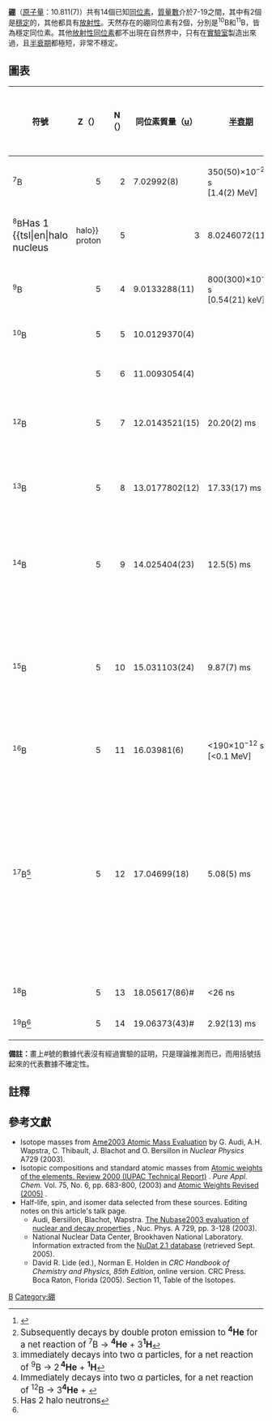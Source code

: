 {{infobox element isotopes
|name =硼
|symbol=B
|isotopes=
{{infobox element isotopes/isotopes stable | mn=10 | sym=硼 | na=20% | n=5 |firstlinks=yes | halflife_ref = <ref name="NISTic">{{cite web|url=http://physics.nist.gov/cgi-bin/Compositions/stand_alone.pl|title=Atomic Weights and Isotopic Compositions for All Elements|publisher=National Institute of Standards and Technology|accessdate=2008-09-21|archive-date=2008-09-16|archive-url=https://web.archive.org/web/20080916025722/http://physics.nist.gov/cgi-bin/Compositions/stand_alone.pl|dead-url=no}}</ref>}}
{{infobox element isotopes/isotopes stable | mn=11 | sym=硼 | na=80% | n=6 | firstlinks=no | halflife_ref = <ref name="NISTic"/>}}
|isotopes table footnote=<sup>10</sup>B在天然樣品中的含量可低至19.1％，也可以高達20.3％。而剩下的部分才是<sup>11</sup>B<ref>{{cite journal|doi=10.1007/BF02165219|title=Determination of boron in glass by neutron transmission method|year=1990|author=Szegedi, S.|journal=Journal of Radioanalytical and Nuclear Chemistry Letters|volume=146|pages=177|last2=Váradi|first2=M.|last3=Buczkó|first3=Cs. M.|last4=Várnagy|first4=M.|last5=Sztaricskai|first5=T.|issue=3}}</ref>。
|standard atomic weight=[10.806, 10.821]
|conventional atomic weight=10.81
|standard atomic weight ref={{CIAAW2016}}
}}
'''[[硼|硼]]'''（[[原子量|原子量]]：10.811(7)）共有14個已知[[同位素|同位素]]，[[質量數|質量數]]介於7-19之間，其中有2個是[[穩定同位素|穩定]]的，其他都具有[[放射性|放射性]]。天然存在的硼同位素有2個，分別是<sup>10</sup>B和<sup>11</sup>B，皆為穩定同位素。其他[[放射性同位素|放射性同位素]]都不出現在自然界中，只有在[[實驗室|實驗室]]製造出來過，且[[半衰期|半衰期]]都極短，非常不穩定。

==圖表==
{| class="wikitable" style="font-size:95%; white-space:nowrap"
! 符號
! Z（{{Subatomic particle|link=yes|Proton}}）
! N（{{Subatomic particle|link=yes|Neutron}}）
! 同位素質量（[[原子質量單位|u]]）
! [[半衰期|半衰期]]
! [[衰變方式|衰變<br/>方式]]<ref>{{cite web |url=http://www.nucleonica.net/unc.aspx |title=Universal Nuclide Chart |publisher=nucleonica |accessdate=2015-09-07 |archive-date=2017-02-19 |archive-url=https://web.archive.org/web/20170219043412/http://www.nucleonica.net/unc.aspx |dead-url=no }}{{Registration required}}</ref>
! [[衰变产物|衰變<br/>產物]]
! 原子核<br/>[[自旋|自旋]]
! 相對[[豐度|豐度]]<br/>（[[莫耳|莫耳]]分率）
! 相對[[豐度|豐度]]的變化量<br/>（[[莫耳|莫耳]]分率）
|-
| <sup>7</sup>B
| style="text-align:right" | 5
| style="text-align:right" | 2
| 7.02992(8)
| 350(50)×10<sup>−24</sup> s<br>[1.4(2) MeV]
| {{衰變|p}}
| {{SimpleNuclide|Beryllium|6}}<ref group="n"><big>Subsequently decays by double proton emission to '''<sup>4</sup>He''' for a net reaction of <sup>7</sup>B → '''<sup>4</sup>He''' + 3{{hsp}}'''<sup>1</sup>H'''</big></ref>
| ({{frac|3|2}}−)
|
|
|-
| <sup>8</sup>B<ref group="n"><big>Has 1 {{tsl|en|halo nucleus||halo}} proton</big></ref>
| style="text-align:right" | 5
| style="text-align:right" | 3
| 8.0246072(11)
| 770(3) ms
| {{衰變|β+}}, {{衰變|α}}
| 2 '''{{SimpleNuclide|Helium|4|link=yes}}'''
| 2+
|
|
|-
| <sup>9</sup>B
| style="text-align:right" | 5
| style="text-align:right" | 4
| 9.0133288(11)
| 800(300)×10<sup>−21</sup> s<br>[0.54(21) keV]
| {{衰變|p}}
| {{SimpleNuclide|Beryllium|8}}<ref group="n"><big>immediately decays into two α particles, for a net reaction of <sup>9</sup>B → 2 '''<sup>4</sup>He''' + '''<sup>1</sup>H'''</big></ref>
| {{frac|3|2}}−
|
|
|-
| <sup>10</sup>B
| style="text-align:right" | 5
| style="text-align:right" | 5
| 10.0129370(4)
| colspan=3 align=center|'''{{衰變|穩定}}'''
| 3+
| 0.199(7)
| 0.18929–0.20386
|-
| {{SimpleNuclide|硼|link=yes}}
| style="text-align:right" | 5
| style="text-align:right" | 6
| 11.0093054(4)
| colspan=3 align=center|'''{{衰變|穩定}}'''
| {{frac|3|2}}−
| 0.801(7)
| 0.79614–0.81071
|-
| rowspan=2|<sup>12</sup>B
| rowspan=2 style="text-align:right" | 5
| rowspan=2 style="text-align:right" | 7
| rowspan=2|12.0143521(15)
| rowspan=2|20.20(2) ms
| {{衰變|β-}} (98.4%)
| '''{{SimpleNuclide|Carbon|12|link=yes}}'''
| rowspan=2|1+
| rowspan=2|
| rowspan=2|
|-
| {{衰變|β-}}, {{衰變|α}} (1.6%)
| {{SimpleNuclide|Beryllium|8}}<ref group="n"><big>Immediately decays into two α particles, for a net reaction of <sup>12</sup>B → 3{{hsp}}'''<sup>4</sup>He''' + {{e-}}</big></ref>
|-
| rowspan=2|<sup>13</sup>B
| rowspan=2 style="text-align:right" | 5
| rowspan=2 style="text-align:right" | 8
| rowspan=2|13.0177802(12)
| rowspan=2|17.33(17) ms
| {{衰變|β-}} (99.72%)
| '''{{SimpleNuclide|Carbon|13}}'''
| rowspan=2|{{frac|3|2}}−
| rowspan=2|
| rowspan=2|
|-
| β<sup>−</sup>, n (0.279%)
| '''{{SimpleNuclide|Carbon|12}}'''
|-
| rowspan=2|<sup>14</sup>B
| rowspan=2 style="text-align:right" | 5
| rowspan=2 style="text-align:right" | 9
| rowspan=2|14.025404(23)
| rowspan=2|12.5(5) ms
| β<sup>−</sup> (93.96%)
| {{SimpleNuclide|Carbon|14}}
| rowspan=2|2−
| rowspan=2|
| rowspan=2|
|-
| β<sup>−</sup>, n (6.04%)
| '''{{SimpleNuclide|Carbon|13}}'''
|-
| rowspan=3|<sup>15</sup>B
| rowspan=3 style="text-align:right" | 5
| rowspan=3 style="text-align:right" | 10
| rowspan=3|15.031103(24)
| rowspan=3|9.87(7) ms
| β<sup>−</sup>, n (93.6%)
| {{SimpleNuclide|Carbon|14|link=yes}}
| rowspan=3|{{frac|3|2}}−
| rowspan=3|
| rowspan=3|
|-
| β<sup>−</sup> (6.0%)
| {{SimpleNuclide|Carbon|15}}
|-
| β<sup>−</sup>, 2n (0.40%)
| '''{{SimpleNuclide|Carbon|13}}'''
|-
| <sup>16</sup>B
| style="text-align:right" | 5
| style="text-align:right" | 11
| 16.03981(6)
| <190×10<sup>−12</sup> s<br>[<0.1 MeV]
| [[中子發射|n]]
| {{SimpleNuclide|Boron|15}}
| 0−
|
|
|-
| rowspan=5|<sup>17</sup>B<ref group="n" name="hn"><big>Has 2 halo neutrons</big></ref>
| rowspan=5 style="text-align:right" | 5
| rowspan=5 style="text-align:right" | 12
| rowspan=5|17.04699(18)
| rowspan=5|5.08(5) ms
| β<sup>−</sup>, n (63.0%)
| {{SimpleNuclide|Carbon|16}}
| rowspan=5|({{frac|3|2}}−)
| rowspan=5|
| rowspan=5|
|-
| β<sup>−</sup> (22.1%)
| {{SimpleNuclide|Carbon|17}}
|-
| β<sup>−</sup>, 2n (11.0%)
| {{SimpleNuclide|Carbon|15}}
|-
| β<sup>−</sup>, 3n (3.5%)
| {{SimpleNuclide|Carbon|14}}
|-
| β<sup>−</sup>, 4n (0.40%)
| '''{{SimpleNuclide|Carbon|13}}'''
|-
| <sup>18</sup>B
| style="text-align:right" | 5
| style="text-align:right" | 13
| 18.05617(86)#
| <26 ns
| n
| {{SimpleNuclide|Boron|17}}
| (4−)#
|
|
|-
| <sup>19</sup>B<ref group="n" name="hn" />
| style="text-align:right" | 5
| style="text-align:right" | 14
| 19.06373(43)#
| 2.92(13) ms
| β<sup>−</sup>
| {{SimpleNuclide|Carbon|19}}
| ({{frac|3|2}}−)#
|
|
|}

'''備註：'''畫上#號的數據代表沒有經過實驗的証明，只是理論推測而已，而用括號括起來的代表數據不確定性。
{{Isotope box | 這一個= 硼的同位素 | 前一個= 鈹的同位素 |下一個= 碳的同位素 }}

== 註釋 ==
<references group="n"/>
== 參考文獻 ==
{{Reflist}}
* Isotope masses from [https://web.archive.org/web/20080923134436/http://www.nndc.bnl.gov/amdc/index.html Ame2003 Atomic Mass Evaluation] by G. Audi, A.H. Wapstra, C. Thibault, J. Blachot and O. Bersillon in ''Nuclear Physics'' A729 (2003).
* Isotopic compositions and standard atomic masses from [http://www.iupac.org/publications/pac/2003/7506/7506x0683.html Atomic weights of the elements. Review 2000 (IUPAC Technical Report)] {{Wayback|url=http://www.iupac.org/publications/pac/2003/7506/7506x0683.html |date=20110324090740 }}. ''Pure Appl. Chem.'' Vol. 75, No. 6, pp. 683-800, (2003) and [http://www.iupac.org/news/archives/2005/atomic-weights_revised05.html Atomic Weights Revised (2005)] {{Wayback|url=http://www.iupac.org/news/archives/2005/atomic-weights_revised05.html |date=20080305062433 }}.
* Half-life, spin, and isomer data selected from these sources. Editing notes on this article's talk page.
** Audi, Bersillon, Blachot, Wapstra. [http://amdc.in2p3.fr/web/nubase_en.html The Nubase2003 evaluation of nuclear and decay properties] {{Wayback|url=http://amdc.in2p3.fr/web/nubase_en.html |date=20110716114059 }}, Nuc. Phys. A 729, pp. 3-128 (2003).
** National Nuclear Data Center, Brookhaven National Laboratory. Information extracted from the [http://www.nndc.bnl.gov/nudat2/ NuDat 2.1 database] {{Wayback|url=http://www.nndc.bnl.gov/nudat2/ |date=20180714022824 }} (retrieved Sept. 2005).
** David R. Lide (ed.), Norman E. Holden in ''CRC Handbook of Chemistry and Physics, 85th Edition'', online version. CRC Press. Boca Raton, Florida (2005). Section 11, Table of the Isotopes.

{{Isotope nav}}

[[Category:各元素同位素列表|B]]
[[Category:硼|Category:硼]]